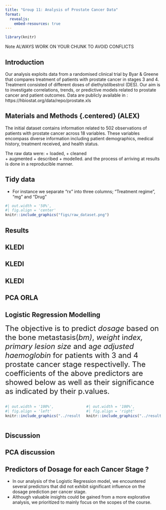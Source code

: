 ```yaml
---
title: "Group 11: Analysis of Prostate Cancer Data"
format:
  revealjs:
    embed-resources: true
---
```


```r
library(knitr)
```

Note ALWAYS WORK ON YOUR CHUNK TO AVOID CONFLICTS

## Introduction {.centered}

Our analysis exploits data from a randomised clinical trial by Byar & Greene that compares treatment of patients with prostate cancer in stages 3 and 4. Treatment consisted of different doses of diethylstilbestrol (DES). Our aim is to investigate correlations, trends, or predictive models related to prostate cancer and patient outcomes. Data are publicly available in : https://hbiostat.org/data/repo/prostate.xls

## Materials and Methods {.centered} (ALEX)

The initial dataset contains information related to 502 observations of patients with prostate cancer across 18 variables. These variables encompass diverse information including patient demographics, medical history, treatment received, and health status.

The raw data were: + loaded, + cleaned\
+ augmented + described + modelled. and the process of arriving at results is done in a reproducible manner.

## Tidy data

-   For instance we separate "rx" into three columns; "Treatment regime", "mg" and "Drug"

```r
#| out.width = '50%',
#| fig.align = 'center'
knitr::include_graphics("figs/raw_dataset.png")
```

## Results {.centered}

## KLEDI

## KLEDI

## KLEDI

## PCA ORLA

## Logistic Regression Modelling

<font size="5"> The objective is to predict *dosage* based on the bone metastasis(*bm)*, *weight* i*ndex, primary lesion size* and a*ge adjusted haemoglobin* for patients with 3 and 4 prostate cancer stage respectivelly. The coefficients of the above predictors are showed below as well as their significance as indicated by their p.values. </font>

::: columns
::: {.column width="50%"}
```r
#| out.width = '100%',
#| fig.align = 'left'
knitr::include_graphics("../results/glm_01.png")

```
:::

::: {.column width="50%"}
```r
#| out.width = '100%',
#| fig.align = 'right'
knitr::include_graphics("../results/glm_02.png")
```
:::
:::

## Discussion {.centered}

## PCA discussion

## Predictors of Dosage for each Cancer Stage ?
- In our analysis of the Logistic Regression model, we encountered several predictors that did not exhibit significant influence on the dosage prediction per cancer stage.
- Although valuable insights could be gained from a more explorative analysis, we prioritized to mainly focus on the scopes of the course.
